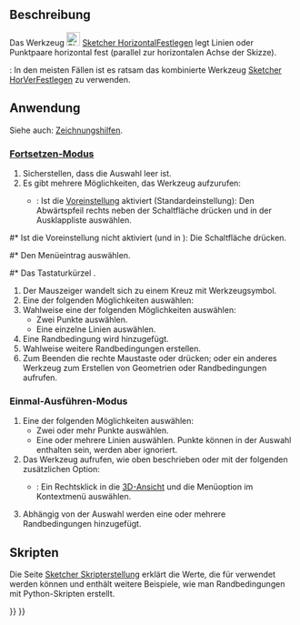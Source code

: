 <languages/>

{{Docnav/de
|[[Sketcher_ConstrainHorVer/de|HorVerFestlegen]]
|[[Sketcher_ConstrainVertical/de|VertikalFestlegen]]
|[[Sketcher_Workbench/de|Sketcher]]
|IconL=Sketcher_ConstrainHorVer.svg
|IconR=Sketcher_ConstrainVertical.svg
|IconC=Workbench_Sketcher.svg
}}

{{GuiCommand/de
|Name=Sketcher ConstrainHorizontal
|Name/de=Sketcher HorizontalFestlegen
|MenuLocation=Skizze → Sketcher-Randbedingungen → Horizontal festlegen
|Workbenches=[[Sketcher_Workbench/de|Sketcher]]
|Shortcut={{KEY|H}}
|SeeAlso=[[Sketcher_ConstrainHorVer/de|Sketcher HorVerFestlegen]], [[Sketcher_ConstrainVertical/de|Sketcher VertikalFestlegen]]
}}

<span id="Description"></span>
==Beschreibung==

Das Werkzeug [[Image:Sketcher_ConstrainHorizontal.svg|24px]] [[Sketcher_ConstrainHorizontal/de|Sketcher HorizontalFestlegen]] legt Linien oder Punktpaare horizontal fest (parallel zur horizontalen Achse der Skizze).

{{Version/de|1.0}}: In den meisten Fällen ist es ratsam das kombinierte Werkzeug [[Sketcher_ConstrainHorVer/de|Sketcher HorVerFestlegen]] zu verwenden.

<span id="Usage"></span>
==Anwendung==

Siehe auch: [[Sketcher_Workbench/de#Zeichnungshilfen|Zeichnungshilfen]].

<span id="Continue_mode"></span>
===[[Sketcher_Workbench/de#Fortsetzen-Modi|Fortsetzen-Modus]]===

# Sicherstellen, dass die Auswahl leer ist.
# Es gibt mehrere Möglichkeiten, das Werkzeug aufzurufen:
#* {{Version/de|1.0}}: Ist die [[Sketcher_Preferences/de#Allgemein|Voreinstellung]] {{MenuCommand|Kombiniertes Werkzeug für automatisch horizontal bzw. vertikal festlegen}} aktiviert (Standardeinstellung): Den Abwärtspfeil rechts neben der Schaltfläche {{Button|[[Image:Sketcher_ConstrainHorVer.svg||x16px]][[Image:Toolbar_flyout_arrow.svg|x16px]]}} drücken und {{MenuCommand|[[Image:Sketcher_ConstrainHorizontal.svg|16px]] Horizontal festlegen}} in der Ausklappliste auswählen.

#* Ist die Voreinstellung nicht aktiviert (und in {{VersionMinus/de|0.21}}): Die Schaltfläche {{Button|[[Image:Sketcher_ConstrainHorizontal.svg|16px]] [[Sketcher_ConstrainHorizontal/de|Horizontal festlegen]]}} drücken.
#* Den Menüeintrag {{MenuCommand|Skizze → Sketcher-Randbedingungen → [[Image:Sketcher_ConstrainHorizontal.svg|16px]] Horizontal festlegen}} auswählen.
#* Das Tastaturkürzel {{KEY|H}}.
# Der Mauszeiger wandelt sich zu einem Kreuz mit Werkzeugsymbol.
# Eine der folgenden Möglichkeiten auswählen:
# Wahlweise eine der folgenden Möglichkeiten auswählen:
#* Zwei Punkte auswählen.
#* Eine einzelne Linien auswählen.
# Eine Randbedingung wird hinzugefügt.
# Wahlweise weitere Randbedingungen erstellen.
# Zum Beenden die rechte Maustaste oder {{KEY|Esc}} drücken; oder ein anderes Werkzeug zum Erstellen von Geometrien oder Randbedingungen aufrufen.

<span id="Run-once_mode"></span>
===Einmal-Ausführen-Modus===

# Eine der folgenden Möglichkeiten auswählen:
#* Zwei oder mehr Punkte auswählen.
#* Eine oder mehrere Linien auswählen. Punkte können in der Auswahl enthalten sein, werden aber ignoriert.
# Das Werkzeug aufrufen, wie oben beschrieben oder mit der folgenden zusätzlichen Option:
#* {{Version/de|1.0}}: Ein Rechtsklick in die [[3D_view/de|3D-Ansicht]] und die Menüoption {{MenuCommand|[[Image:Sketcher_ConstrainHorizontal.svg|16px]] Horizontal festlegen}} im Kontextmenü auswählen.
# Abhängig von der Auswahl werden eine oder mehrere Randbedingungen hinzugefügt.

<span id="Scripting"></span>
== Skripten ==

{{Code|code=Sketch.addConstraint(Sketcher.Constraint('Horizontal', Line))}}

Die Seite [[Sketcher_scripting/de|Sketcher Skripterstellung]] erklärt die Werte, die für {{incode|Line}} verwendet werden können und enthält weitere Beispiele, wie man Randbedingungen mit Python-Skripten erstellt.


{{Docnav/de
|[[Sketcher_ConstrainHorVer/de|HorVerFestlegen]]
|[[Sketcher_ConstrainVertical/de|VertikalFestlegen]]
|[[Sketcher_Workbench/de|Sketcher]]
|IconL=Sketcher_ConstrainHorVer.svg
|IconR=Sketcher_ConstrainVertical.svg
|IconC=Workbench_Sketcher.svg
}}

{{Sketcher_Tools_navi{{#translation:}}}}
{{Userdocnavi{{#translation:}}}}